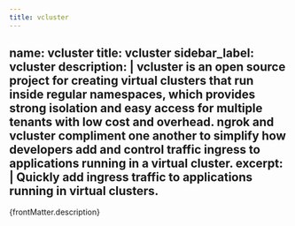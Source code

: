 ```yaml
---
title: vcluster
---
```


name: vcluster
title: vcluster
sidebar_label: vcluster
description: |
  vcluster is an open source project for creating virtual clusters that run inside regular namespaces, which provides strong isolation and easy access for multiple tenants with low cost and overhead. ngrok and vcluster compliment one another to simplify how developers add and control traffic ingress to applications running in a virtual cluster.
excerpt: |
  Quickly add ingress traffic to applications running in virtual clusters.
---


<p>{frontMatter.description}</p>

<IntegrationPageList name={frontMatter.name} />

